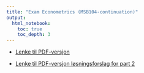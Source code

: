 ```yaml
---
title: "Exam Econometrics (MSB104-continuation)"
output:
  html_notebook:
    toc: true
    toc_depth: 3
---
```



- [Lenke til PDF-versjon](https://github.com/joernih/MSB104TimeSeries/blob/main/inst/solutions/Exam_MSB104_Econometrics_S2021_Cont.pdf)

- [Lenke til PDF-versjon løsningsforslag for part 2](https://github.com/joernih/MSB104TimeSeries/blob/main/inst/solutions/Exam_MSB104_Econometrics_S2021_Cont.utf8.pdf)

